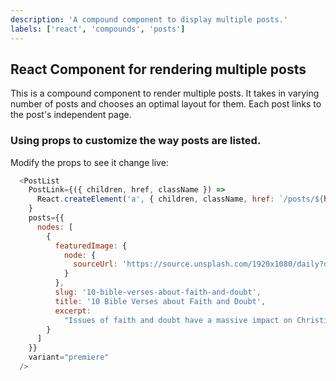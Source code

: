 ```yaml
---
description: 'A compound component to display multiple posts.'
labels: ['react', 'compounds', 'posts']
---
```



## React Component for rendering multiple posts

This is a compound component to render multiple posts. It takes in varying number of posts and chooses an optimal layout for them. Each post links to the post's independent page.

### Using props to customize the way posts are listed.

Modify the props to see it change live:
```js live
  <PostList
    PostLink={({ children, href, className }) =>
      React.createElement('a', { children, className, href: `/posts/${href}` })
    }
    posts={{
      nodes: [
        {
          featuredImage: {
            node: {
              sourceUrl: 'https://source.unsplash.com/1920x1080/daily?doubt'
            }
          },
          slug: '10-bible-verses-about-faith-and-doubt',
          title: '10 Bible Verses about Faith and Doubt',
          excerpt:
            "Issues of faith and doubt have a massive impact on Christians of every maturity level. And sometimes, the topic is presented in ways that are confusing and only increase people's anxiety about their doubt."
        }
      ]
    }}
    variant="premiere"
  />
```
